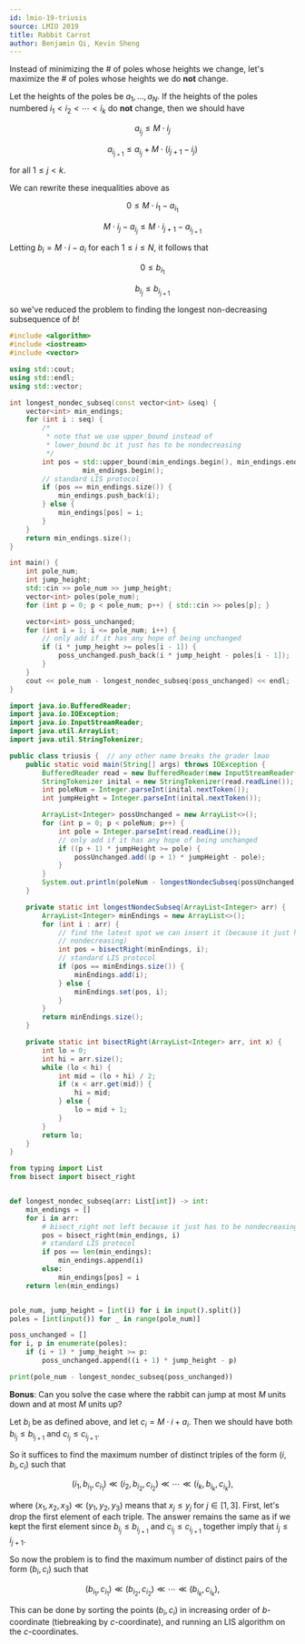 ```yaml
---
id: lmio-19-triusis
source: LMIO 2019
title: Rabbit Carrot
author: Benjamin Qi, Kevin Sheng
---
```


<Spoiler title="Hint">

Instead of minimizing the # of poles whose heights we change, let's maximize
the # of poles whose heights we do **not** change.

</Spoiler>

<Spoiler title="Condition">

Let the heights of the poles be $a_1,\ldots,a_N$. If the heights of the poles
numbered $i_1<i_2<\cdots<i_k$ do **not** change, then we should have

$$
a_{i_j}\le M\cdot i_j
$$

$$
a_{i_{j+1}}\le a_{i_j}+M\cdot (i_{j+1}-i_j)
$$

for all $1\le j<k$.

</Spoiler>

<Spoiler title="Final Steps">

We can rewrite these inequalities above as

$$
0\le M\cdot i_1-a_{i_1}
$$

$$
M\cdot i_j-a_{i_j}\le M\cdot i_{j+1}-a_{i_{j+1}}
$$

Letting $b_i=M\cdot i-a_i$ for each $1\le i\le N$, it follows that

$$
0\le b_{i_1}
$$

$$
b_{i_j}\le b_{i_{j+1}}
$$

so we've reduced the problem to finding the longest non-decreasing subsequence
of $b$!

<LanguageSection>

<CPPSection>

```cpp
#include <algorithm>
#include <iostream>
#include <vector>

using std::cout;
using std::endl;
using std::vector;

int longest_nondec_subseq(const vector<int> &seq) {
	vector<int> min_endings;
	for (int i : seq) {
		/*
		 * note that we use upper_bound instead of
		 * lower_bound bc it just has to be nondecreasing
		 */
		int pos = std::upper_bound(min_endings.begin(), min_endings.end(), i) -
		          min_endings.begin();
		// standard LIS protocol
		if (pos == min_endings.size()) {
			min_endings.push_back(i);
		} else {
			min_endings[pos] = i;
		}
	}
	return min_endings.size();
}

int main() {
	int pole_num;
	int jump_height;
	std::cin >> pole_num >> jump_height;
	vector<int> poles(pole_num);
	for (int p = 0; p < pole_num; p++) { std::cin >> poles[p]; }

	vector<int> poss_unchanged;
	for (int i = 1; i <= pole_num; i++) {
		// only add if it has any hope of being unchanged
		if (i * jump_height >= poles[i - 1]) {
			poss_unchanged.push_back(i * jump_height - poles[i - 1]);
		}
	}
	cout << pole_num - longest_nondec_subseq(poss_unchanged) << endl;
}
```

</CPPSection>

<JavaSection>

```java
import java.io.BufferedReader;
import java.io.IOException;
import java.io.InputStreamReader;
import java.util.ArrayList;
import java.util.StringTokenizer;

public class triusis {  // any other name breaks the grader lmao
	public static void main(String[] args) throws IOException {
		BufferedReader read = new BufferedReader(new InputStreamReader(System.in));
		StringTokenizer inital = new StringTokenizer(read.readLine());
		int poleNum = Integer.parseInt(inital.nextToken());
		int jumpHeight = Integer.parseInt(inital.nextToken());

		ArrayList<Integer> possUnchanged = new ArrayList<>();
		for (int p = 0; p < poleNum; p++) {
			int pole = Integer.parseInt(read.readLine());
			// only add if it has any hope of being unchanged
			if ((p + 1) * jumpHeight >= pole) {
				possUnchanged.add((p + 1) * jumpHeight - pole);
			}
		}
		System.out.println(poleNum - longestNondecSubseq(possUnchanged));
	}

	private static int longestNondecSubseq(ArrayList<Integer> arr) {
		ArrayList<Integer> minEndings = new ArrayList<>();
		for (int i : arr) {
			// find the latest spot we can insert it (because it just has to be
			// nondecreasing)
			int pos = bisectRight(minEndings, i);
			// standard LIS protocol
			if (pos == minEndings.size()) {
				minEndings.add(i);
			} else {
				minEndings.set(pos, i);
			}
		}
		return minEndings.size();
	}

	private static int bisectRight(ArrayList<Integer> arr, int x) {
		int lo = 0;
		int hi = arr.size();
		while (lo < hi) {
			int mid = (lo + hi) / 2;
			if (x < arr.get(mid)) {
				hi = mid;
			} else {
				lo = mid + 1;
			}
		}
		return lo;
	}
}
```

</JavaSection>

<PySection>

```py
from typing import List
from bisect import bisect_right


def longest_nondec_subseq(arr: List[int]) -> int:
	min_endings = []
	for i in arr:
		# bisect_right not left because it just has to be nondecreasing
		pos = bisect_right(min_endings, i)
		# standard LIS protocol
		if pos == len(min_endings):
			min_endings.append(i)
		else:
			min_endings[pos] = i
	return len(min_endings)


pole_num, jump_height = [int(i) for i in input().split()]
poles = [int(input()) for _ in range(pole_num)]

poss_unchanged = []
for i, p in enumerate(poles):
	if (i + 1) * jump_height >= p:
		poss_unchanged.append((i + 1) * jump_height - p)

print(pole_num - longest_nondec_subseq(poss_unchanged))
```

</PySection>

</LanguageSection>

</Spoiler>

**Bonus**: Can you solve the case where the rabbit can jump at most $M$ units
down and at most $M$ units up?

<Spoiler title="Spoiler">

Let $b_i$ be as defined above, and let $c_i=M\cdot i+a_i$. Then we should have
both $b_{i_j}\le b_{i_{j+1}}$ and $c_{i_j}\le c_{i_{j+1}}$.

So it suffices to find the maximum number of distinct triples of the form
$(i,b_i,c_i)$ such that

$$
(i_1,b_{i_1},c_{i_1})\ll (i_2,b_{i_2},c_{i_2})\ll \cdots \ll (i_k,b_{i_k},c_{i_k}),
$$

where $(x_1,x_2,x_3)\ll (y_1,y_2,y_3)$ means that $x_j\le y_j$ for $j\in [1,3]$.
First, let's drop the first element of each triple. The answer remains the same
as if we kept the first element since $b_{i_j}\le b_{i_{j+1}}$ and
$c_{i_j}\le c_{i_{j+1}}$ together imply that $i_j\le i_{j+1}$.

So now the problem is to find the maximum number of distinct pairs of the form
$(b_i,c_i)$ such that

$$
(b_{i_1},c_{i_1})\ll (b_{i_2},c_{i_2})\ll \cdots \ll (b_{i_k},c_{i_k}),
$$

This can be done by sorting the points $(b_i,c_i)$ in increasing order of
$b$-coordinate (tiebreaking by $c$-coordinate), and running an LIS algorithm on
the $c$-coordinates.

</Spoiler>
